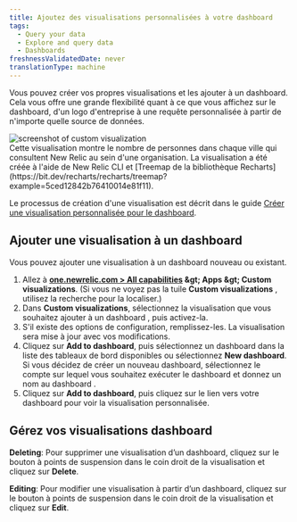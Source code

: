 ```yaml
---
title: Ajoutez des visualisations personnalisées à votre dashboard
tags:
  - Query your data
  - Explore and query data
  - Dashboards
freshnessValidatedDate: never
translationType: machine
---
```


Vous pouvez créer vos propres visualisations et les ajouter à un dashboard. Cela vous offre une grande flexibilité quant à ce que vous affichez sur le dashboard, d&apos;un logo d&apos;entreprise à une requête personnalisée à partir de n&apos;importe quelle source de données.

<img title="Custom visualization" alt="screenshot of custom visualization" src="/images/dashboards_screenshot-crop_custom-visualizations-example.webp" />

<figcaption>
  Cette visualisation montre le nombre de personnes dans chaque ville qui consultent New Relic au sein d&apos;une organisation. La visualisation a été créée à l&apos;aide de New Relic CLI et [Treemap de la bibliothèque Recharts](https://bit.dev/recharts/recharts/treemap?example=5ced12842b76410014e81f11).
</figcaption>

Le processus de création d&apos;une visualisation est décrit dans le guide [Créer une visualisation personnalisée pour le dashboard](https://developer.newrelic.com/build-apps/build-visualization).

## Ajouter une visualisation à un dashboard

Vous pouvez ajouter une visualisation à un dashboard nouveau ou existant.

1. Allez à <DNT>**[one.newrelic.com &gt; All capabilities](https://one.newrelic.com/all-capabilities) &amp;gt; Apps &amp;gt; Custom visualizations**</DNT>. (Si vous ne voyez pas la tuile <DNT>**Custom visualizations**</DNT> , utilisez la recherche pour la localiser.)
2. Dans <DNT>**Custom visualizations**</DNT>, sélectionnez la visualisation que vous souhaitez ajouter à un dashboard , puis activez-la.
3. S&apos;il existe des options de configuration, remplissez-les. La visualisation sera mise à jour avec vos modifications.
4. Cliquez sur <DNT>**Add to dashboard**</DNT>, puis sélectionnez un dashboard dans la liste des tableaux de bord disponibles ou sélectionnez <DNT>**New dashboard**</DNT>. Si vous décidez de créer un nouveau dashboard, sélectionnez le compte sur lequel vous souhaitez exécuter le dashboard et donnez un nom au dashboard .
5. Cliquez sur <DNT>**Add to dashboard**</DNT>, puis cliquez sur le lien vers votre dashboard pour voir la visualisation personnalisée.

## Gérez vos visualisations dashboard

<DNT>**Deleting**</DNT>: Pour supprimer une visualisation d’un dashboard, cliquez sur le bouton à points de suspension dans le coin droit de la visualisation et cliquez sur <DNT>**Delete**</DNT>.

<DNT>**Editing**</DNT>: Pour modifier une visualisation à partir d’un dashboard, cliquez sur le bouton à points de suspension dans le coin droit de la visualisation et cliquez sur <DNT>**Edit**</DNT>.